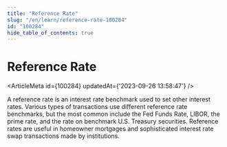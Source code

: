 ```yaml
---
title: "Reference Rate"
slug: "/en/learn/reference-rate-100284"
id: "100284"
hide_table_of_contents: true
---
```



# Reference Rate

<ArticleMeta id={100284} updatedAt={'2023-09-26 13:58:47'} />
<div className='border-solid border-b border-t-0 my-4 border-[var(--ifm-color-gray-300)]' />

A reference rate is an interest rate benchmark used to set other interest rates. Various types of transactions use different reference rate benchmarks, but the most common include the Fed Funds Rate, LIBOR, the prime rate, and the rate on benchmark U.S. Treasury securities. Reference rates are useful in homeowner mortgages and sophisticated interest rate swap transactions made by institutions.

